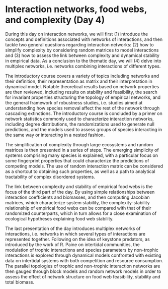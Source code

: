 # Interaction networks, food webs, and complexity (Day 4)

During this day on interaction networks, we will first (1) introduce the concepts and definitions associated with networks of interactions, and then tackle two general questions regarding interaction networks: (2) how to simplify complexity by considering random matrices to model interactions and (3) how to assess the link between complexity and dynamical stability in empirical data. As a conclusion to the thematic day, we will (4) delve into multiplex networks, i.e. networks combining interactions of different types.

The introductory course covers a variety of topics including networks and their definition, their representation as matrix and their interpretation in dynamical model. Notable theoretical results based on network properties are then reviewed, including results on stability and feasibility, the search for invariant properties structuring the topology of empirical networks, and the general framework of robustness studies, i.e. studies aimed at understanding how species removal affect the rest of the network through cascading extinctions. The introductory course is concluded by a primer on network statistics commonly used to characterize interaction networks, including degree distributions, the randomizations used to generate null predictions, and the models used to assess groups of species interacting in the same way or interacting in a nested fashion.

The simplification of complexity through large ecosystems and random matrices is then presented in a series of steps. The emerging simplicity of systems comprising many species is  explained, with a particular focus on some fingerprint properties that could characterize the predictions of competing models. The use of random interaction matrix can be considered as a shortcut to obtaining such properties, as well as a path to analytical tractability of complex disordered systems.

The link between complexity and stability of empirical food webs is the focus of the third part of the day. By using simple relationships between interaction coefficients and biomasses, and then computing Jacobian matrices, which characterize system stability, the complexity-stability relationship of empirical food webs can be compared with that of their randomized counterparts, which in turn allows for a close examination of ecological hypotheses explaining food web stability.

The last presentation of the day introduces multiplex networks of interactions, i.e. networks in which several types of interactions are represented together. Following on the idea of keystone predators, as introduced by the work of R. Paine on intertidal communities, the modulation of trophic interactions and species parameters by non-trophic interactions is explored through dynamical models confronted with existing data on intertidal systems with both competition and resource consumption. The parallel topologies of trophic and non-trophic interaction networks are then gauged through block models  and random network models in order to assess the effect of network structure on food web feasibility, stability and total biomass. 
